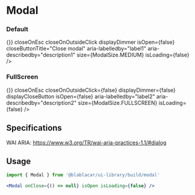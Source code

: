 

<Meta title="Widgets/Modal" />


# **Modal**

### Default

<Canvas>
  <Story name="default">
    <ModalOpener
      onClose={() => {}}
      closeOnEsc
      closeOnOutsideClick
      displayDimmer
      isOpen={false}
      closeButtonTitle="Close modal"
      aria-labelledby="label1"
      aria-describedby="description1"
      size={ModalSize.MEDIUM}
      isLoading={false}
    />
  </Story>
</Canvas>

### FullScreen

<Canvas>
  <Story name="fullscreen">
    <ModalOpener
      onClose={() => {}}
      closeOnEsc
      closeOnOutsideClick={false}
      displayDimmer={false}
      displayCloseButton
      isOpen={false}
      aria-labelledby="label2"
      aria-describedby="description2"
      size={ModalSize.FULLSCREEN}
      isLoading={false}
    />
  </Story>
</Canvas>

## Specifications

WAI ARIA: https://www.w3.org/TR/wai-aria-practices-1.1/#dialog


## Usage

```jsx
import { Modal } from '@blablacar/ui-library/build/modal'

<Modal onClose={() => null} isOpen isLoading={false} />
```

<ArgsTable of={Modal} />
